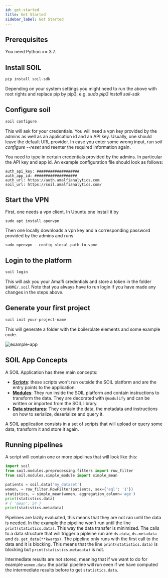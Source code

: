 ```yaml
---
id: get-started
title: Get Started
sidebar_label: Get Started
---
```



## Prerequisites
You need Python >= 3.7.

## Install SOIL

```bash
pip install soil-sdk
```
Depending on your system settings you might need to run the above with root rights and replace pip by pip3, e.g.  _sudo pip3 install soil-sdk_

## Configure soil

```bash
soil configure
```
This will ask for your credentials. You will need a vpn key provided by the admins as well as an application id and an API key. Usually, one should leave the default URL provider. In case you enter some wrong input, run _soil configure --reset_ and reenter the required information again.

 You need to type in certain credentials provided by the admins. In particular the API key and app id.
  An example configuration file should look as follows:
 ```
 auth_api_key: ###################
auth_app_id: ###################
auth_url: https://auth.amalfianalytics.com
soil_url: https://soil.amalfianalytics.com/
```

## Start the VPN
First, one needs a vpn client. In Ubuntu one install it by
```
sudo apt install openvpn
```
Then one locally downloads a vpn key and a corresponding password provided by the admins and runs
```
sudo openvpn --config <local-path-to-vpn>
```

## Login to the platform

```bash
soil login
```

This will ask you your Amalfi credentials and store a token in the folder `$HOME/.soil`
Note that you always have to run login if you have made any changes in the steps above.

## Generate your first project

```bash
soil init your-project-name
```

This will generate a folder with the boilerplate elements and some example code.

![example-app](../assets/example-app-dir.png)


## SOIL App Concepts

A SOIL Application has three main concepts:

* **[Scripts](scripts)**: these scripts won't run outside the SOIL platform and are the entry points to the application.
* **[Modules](modules)**: They run inside the SOIL platform and contain instructions to transform the data. They are decorated with `@modulify` and can be written or imported from the SOIL library.
* **[Data structures](data-structures)**: They contain the data, the metadata and instructions on how to serialize, deserialize and query it.

A SOIL application consists in a set of scripts that will upload or query some data, transform it and store it again.

## Running pipelines

A script will contain one or more pipelines that will look like this:
```python
import soil
from soil.modules.preprocessing.filters import row_filter
from soil.modules.simple_module import simple_mean

patients = soil.data('my_dataset')
women, = row_filter.RowFilter(patients, sex={'eql': '1'})
statistics, = simple_mean(women, aggregation_column='age')
print(statistics.data)
# { 'mean': 54 }
print(statistics.metadata)
```

Pipelines are lazily evaluated, this means that they are not ran until the data is needed. In the example the pipeline won't run until the line `print(statistics.data)`. This way the data transfer is minimized. The calls to a data structure that will trigger a pipleine run are `ds.data`, `ds.metadata` and `ds.get_data(**kwargs)`. The pipeline only runs with the first call to the data and it is blocking. This means that the line `print(statistics.data)` is blocking but `print(statistics.metadata)` is not.

Intermediate results are not stored, meaning that if we want to do for example `women.data` the partial pipeline will run even if we have computed the intermediate results before to get `statistics.data`.
